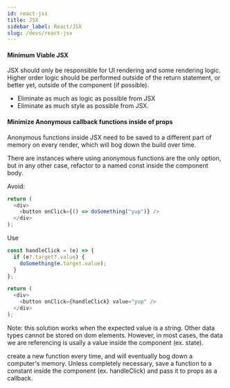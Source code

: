 ```yaml
---
id: react-jsx
title: JSX
sidebar_label: React/JSX
slug: /devs/react-jsx
---
```


#### Minimum Viable JSX

JSX should only be responsible for UI rendering and some rendering logic. Higher order logic should be performed outside of the return statement, or better yet, outside of the component (if possible).

- Eliminate as much as logic as possible from JSX
- Eliminate as much style as possible from JSX.

#### Minimize Anonymous callback functions inside of props

Anonymous functions inside JSX need to be saved to a different part of memory on every render, which will bog down the build over time.

There are instances where using anonymous functions are the only option, but in any other case, refactor to a named const inside the component body.

Avoid:

```js
return (
  <div>
    <button onClick={() => doSomething("yup")} />
  </div>
);
```

Use

```js
const handleClick = (e) => {
  if (e?.target?.value) {
    doSomething(e.target.value);
  }
};

return (
  <div>
    <button onClick={handleClick} value="yup" />
  </div>
);
```

Note: this solution works when the expected value is a string. Other data types cannot be stored on dom elements. However, in most cases, the data we are referencing is usally a value inside the component (ex. state).

create a new function every time, and will eventually bog down a computer's memory. Unless completely necessary, save a function to a constant inside the component (ex. handleClick) and pass it to props as a callback.
